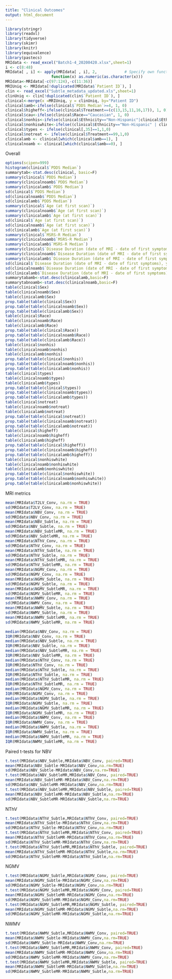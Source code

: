 ```yaml
---
title: "Clinical Outcomes"
output: html_document
---
```


```r
library(stringr)
library(readxl)
library(tidyverse)
library(skimr)
library(knitr)
library(equivalence)
library(pastecs)
MRIdata <- read_excel("Batch1-4_20200420.xlsx",sheet=1)
i <- c(8:48)      
MRIdata[ , i] <- apply(MRIdata[ , i], 2,            # Specify own function within apply
                    function(x) as.numeric(as.character(x)))
MRIdata<-MRIdata[-c(97:124),-c(11:36)]
MRIUniq <- MRIdata[!duplicated(MRIdata$`Patient ID`), ]
clin <- read_excel("Subtle_metadata_updated.xls",sheet=1)
clinUniq <- clin[!duplicated(clin$`Patient ID`), ]
clinical<-merge(x =MRIUniq, y = clinUniq, by="Patient ID")
clinical$amb<-ifelse(clinical$`PDDS Median`>=4, 1, 0)
clinical$higheff<-ifelse(clinical$Treatment==(c(13,15,11,16,17)), 1, 0)
clinical$cau<-ifelse(clinical$Race=="Caucasian", 1, 0)
clinical$nonhis<-ifelse(clinical$Ethnicity=="Non-Hispanic"|clinical$Ethnicity=="Non-hispanic", 1, 0)
clinical$nonhiswhite<-ifelse((clinical$Ethnicity=="Non-Hispanic" | clinical$Ethnicity=="Non-hispanic")&(clinical$Race=="Caucasian"), 1, 0)
clinical$types <- ifelse(clinical[,35]==1,1,0)
clinical$notreat <- ifelse(clinical$Treatment==99,1,0)
clinicalamb <- clinical[which(clinical$amb==1), ]
clinicalnoamb <- clinical[which(clinical$amb==0), ]
```

Overall

```r
options(scipen=999)
histogram(clinical$`PDDS Median`)
summarytab<-stat.desc(clinical, basic=F)
summary(clinical$`PDDS Median`)
summary(clinicalnoamb$`PDDS Median`)
summary(clinicalamb$`PDDS Median`)
sd(clinical$`PDDS Median`)
sd(clinicalnoamb$`PDDS Median`)
sd(clinicalamb$`PDDS Median`)
summary(clinical$`Age (at first scan)`)
summary(clinicalnoamb$`Age (at first scan)`)
summary(clinicalamb$`Age (at first scan)`)
sd(clinical$`Age (at first scan)`)
sd(clinicalnoamb$`Age (at first scan)`)
sd(clinicalamb$`Age (at first scan)`)
summary(clinical$`MSRS-R Median`)
summary(clinicalnoamb$`MSRS-R Median`)
summary(clinicalamb$`MSRS-R Median`)
summary(clinical$`Disease Duration (date of MRI - date of first symptoms), years`)
summary(clinicalnoamb$`Disease Duration (date of MRI - date of first symptoms), years`)
summary(clinicalamb$`Disease Duration (date of MRI - date of first symptoms), years`)
sd(clinical$`Disease Duration (date of MRI - date of first symptoms), years`)
sd(clinicalnoamb$`Disease Duration (date of MRI - date of first symptoms), years`)
sd(clinicalamb$`Disease Duration (date of MRI - date of first symptoms), years`)
summarytabamb<-stat.desc(clinicalamb,basic=F)
summarytabnoamb<-stat.desc(clinicalnoamb,basic=F)
table(clinical$Sex)
table(clinicalnoamb$Sex)
table(clinicalamb$Sex)
prop.table(table(clinical$Sex))
prop.table(table(clinicalnoamb$Sex))
prop.table(table(clinicalamb$Sex))
table(clinical$Race)
table(clinicalnoamb$Race)
table(clinicalamb$Race)
prop.table(table(clinical$Race))
prop.table(table(clinicalnoamb$Race))
prop.table(table(clinicalamb$Race))
table(clinical$nonhis)
table(clinicalnoamb$nonhis)
table(clinicalamb$nonhis)
prop.table(table(clinical$nonhis))
prop.table(table(clinicalnoamb$nonhis))
prop.table(table(clinicalamb$nonhis))
table(clinical$types)
table(clinicalnoamb$types)
table(clinicalamb$types)
prop.table(table(clinical$types))
prop.table(table(clinicalnoamb$types))
prop.table(table(clinicalamb$types))
table(clinical$notreat)
table(clinicalnoamb$notreat)
table(clinicalamb$notreat)
prop.table(table(clinical$notreat))
prop.table(table(clinicalnoamb$notreat))
prop.table(table(clinicalamb$notreat))
table(clinical$higheff)
table(clinicalnoamb$higheff)
table(clinicalamb$higheff)
prop.table(table(clinical$higheff))
prop.table(table(clinicalnoamb$higheff))
prop.table(table(clinicalamb$higheff))
table(clinical$nonhiswhite)
table(clinicalnoamb$nonhiswhite)
table(clinicalamb$nonhiswhite)
prop.table(table(clinical$nonhiswhite))
prop.table(table(clinicalnoamb$nonhiswhite))
prop.table(table(clinicalamb$nonhiswhite))
```

<!-- Statiatical tests - Overall -->

<!-- Used Wilcoxon Rank Sum test and Fischer Exact test for categorical variables -->
<!-- ```{r} -->
<!-- wilcox.test(`Age (at first scan)` ~ amb, data=clinical) -->
<!-- sextbl = table(clinical$Sex,clinical$amb) -->
<!-- sextbl -->
<!-- fisher.test(sextbl) -->
<!-- racetbl = table(clinical$cau,clinical$amb) -->
<!-- racetbl -->
<!-- fisher.test(racetbl) -->
<!-- histbl = table(clinical$nonhis,clinical$amb) -->
<!-- histbl -->
<!-- fisher.test(histbl) -->
<!-- wilcox.test( `MSRS-R Median` ~ amb, data=clinical) -->
<!-- typestbl = table(clinical$types,clinical$amb) -->
<!-- typestbl -->
<!-- fisher.test(typestbl) -->
<!-- wilcox.test( `Disease Duration (date of MRI - date of first symptoms), years` ~ amb, data=clinical) -->
<!-- wilcox.test( `MSRS-R Median` ~ amb, data=clinical) -->
<!-- notreattbl = table(clinical$notreat,clinical$amb) -->
<!-- notreattbl -->
<!-- fisher.test(notreattbl) -->
<!-- highefftbl = table(clinical$higheff,clinical$amb) -->
<!-- highefftbl -->
<!-- fisher.test(highefftbl) -->
<!-- nonhiswhitetbl = table(clinical$nonhiswhite,clinical$amb) -->
<!-- nonhiswhitetbl -->
<!-- fisher.test(nonhiswhitetbl) -->
<!-- ``` -->
MRI metrics
```r
mean(MRIdata$T2LV_Conv, na.rm = TRUE)
sd(MRIdata$T2LV_Conv, na.rm = TRUE)
mean(MRIdata$NBV_Conv, na.rm = TRUE)
sd(MRIdata$NBV_Conv, na.rm = TRUE)
mean(MRIdata$NBV_Subtle, na.rm = TRUE)
sd(MRIdata$NBV_Subtle, na.rm = TRUE)
mean(MRIdata$NBV_SubtleMR, na.rm = TRUE)
sd(MRIdata$NBV_SubtleMR, na.rm = TRUE)
mean(MRIdata$NThV_Conv, na.rm = TRUE)
sd(MRIdata$NThV_Conv, na.rm = TRUE)
mean(MRIdata$NThV_Subtle, na.rm = TRUE)
sd(MRIdata$NThV_Subtle, na.rm = TRUE)
mean(MRIdata$NThV_SubtleMR, na.rm = TRUE)
sd(MRIdata$NThV_SubtleMR, na.rm = TRUE)
mean(MRIdata$NGMV_Conv, na.rm = TRUE)
sd(MRIdata$NGMV_Conv, na.rm = TRUE)
mean(MRIdata$NGMV_Subtle, na.rm = TRUE)
sd(MRIdata$NGMV_Subtle, na.rm = TRUE)
mean(MRIdata$NGMV_SubtleMR, na.rm = TRUE)
sd(MRIdata$NGMV_SubtleMR, na.rm = TRUE)
mean(MRIdata$NWMV_Conv, na.rm = TRUE)
sd(MRIdata$NWMV_Conv, na.rm = TRUE)
mean(MRIdata$NWMV_Subtle, na.rm = TRUE)
sd(MRIdata$NWMV_Subtle, na.rm = TRUE)
mean(MRIdata$NWMV_SubtleMR, na.rm = TRUE)
sd(MRIdata$NWMV_SubtleMR, na.rm = TRUE)
```
```r
median(MRIdata$NBV_Conv, na.rm = TRUE)
IQR(MRIdata$NBV_Conv, na.rm = TRUE)
median(MRIdata$NBV_Subtle, na.rm = TRUE)
IQR(MRIdata$NBV_Subtle, na.rm = TRUE)
median(MRIdata$NBV_SubtleMR, na.rm = TRUE)
IQR(MRIdata$NBV_SubtleMR, na.rm = TRUE)
median(MRIdata$NThV_Conv, na.rm = TRUE)
IQR(MRIdata$NThV_Conv, na.rm = TRUE)
median(MRIdata$NThV_Subtle, na.rm = TRUE)
IQR(MRIdata$NThV_Subtle, na.rm = TRUE)
median(MRIdata$NThV_SubtleMR, na.rm = TRUE)
IQR(MRIdata$NThV_SubtleMR, na.rm = TRUE)
median(MRIdata$NGMV_Conv, na.rm = TRUE)
IQR(MRIdata$NGMV_Conv, na.rm = TRUE)
median(MRIdata$NGMV_Subtle, na.rm = TRUE)
IQR(MRIdata$NGMV_Subtle, na.rm = TRUE)
median(MRIdata$NGMV_SubtleMR, na.rm = TRUE)
IQR(MRIdata$NGMV_SubtleMR, na.rm = TRUE)
median(MRIdata$NWMV_Conv, na.rm = TRUE)
IQR(MRIdata$NWMV_Conv, na.rm = TRUE)
median(MRIdata$NWMV_Subtle, na.rm = TRUE)
IQR(MRIdata$NWMV_Subtle, na.rm = TRUE)
median(MRIdata$NWMV_SubtleMR, na.rm = TRUE)
IQR(MRIdata$NWMV_SubtleMR, na.rm = TRUE)
```

Paired t-tests for NBV
```r
t.test(MRIdata$NBV_Subtle,MRIdata$NBV_Conv, paired=TRUE)
mean(MRIdata$NBV_Subtle-MRIdata$NBV_Conv,na.rm=TRUE)
sd(MRIdata$NBV_Subtle-MRIdata$NBV_Conv,na.rm=TRUE)
t.test(MRIdata$NBV_SubtleMR,MRIdata$NBV_Conv, paired=TRUE)
mean(MRIdata$NBV_SubtleMR-MRIdata$NBV_Conv,na.rm=TRUE)
sd(MRIdata$NBV_SubtleMR-MRIdata$NBV_Conv,na.rm=TRUE)
t.test(MRIdata$NBV_SubtleMR,MRIdata$NBV_Subtle, paired=TRUE)
mean(MRIdata$NBV_SubtleMR-MRIdata$NBV_Subtle,na.rm=TRUE)
sd(MRIdata$NBV_SubtleMR-MRIdata$NBV_Subtle,na.rm=TRUE)
```
NThV
```r
t.test(MRIdata$NThV_Subtle,MRIdata$NThV_Conv, paired=TRUE)
mean(MRIdata$NThV_Subtle-MRIdata$NThV_Conv,na.rm=TRUE)
sd(MRIdata$NThV_Subtle-MRIdata$NThV_Conv,na.rm=TRUE)
t.test(MRIdata$NThV_SubtleMR,MRIdata$NThV_Conv, paired=TRUE)
mean(MRIdata$NThV_SubtleMR-MRIdata$NThV_Conv,na.rm=TRUE)
sd(MRIdata$NThV_SubtleMR-MRIdata$NThV_Conv,na.rm=TRUE)
t.test(MRIdata$NThV_SubtleMR,MRIdata$NThV_Subtle, paired=TRUE)
mean(MRIdata$NThV_SubtleMR-MRIdata$NThV_Subtle,na.rm=TRUE)
sd(MRIdata$NThV_SubtleMR-MRIdata$NThV_Subtle,na.rm=TRUE)
```

NGMV
```r
t.test(MRIdata$NGMV_Subtle,MRIdata$NGMV_Conv, paired=TRUE)
mean(MRIdata$NGMV_Subtle-MRIdata$NGMV_Conv,na.rm=TRUE)
sd(MRIdata$NGMV_Subtle-MRIdata$NGMV_Conv,na.rm=TRUE)
t.test(MRIdata$NGMV_SubtleMR,MRIdata$NGMV_Conv, paired=TRUE)
mean(MRIdata$NGMV_SubtleMR-MRIdata$NGMV_Conv,na.rm=TRUE)
sd(MRIdata$NGMV_SubtleMR-MRIdata$NGMV_Conv,na.rm=TRUE)
t.test(MRIdata$NGMV_SubtleMR,MRIdata$NGMV_Subtle, paired=TRUE)
mean(MRIdata$NGMV_SubtleMR-MRIdata$NGMV_Subtle,na.rm=TRUE)
sd(MRIdata$NGMV_SubtleMR-MRIdata$NGMV_Subtle,na.rm=TRUE)
```
NWMV
```r
t.test(MRIdata$NWMV_Subtle,MRIdata$NWMV_Conv, paired=TRUE)
mean(MRIdata$NWMV_Subtle-MRIdata$NWMV_Conv,na.rm=TRUE)
sd(MRIdata$NWMV_Subtle-MRIdata$NWMV_Conv,na.rm=TRUE)
t.test(MRIdata$NWMV_SubtleMR,MRIdata$NWMV_Conv, paired=TRUE)
mean(MRIdata$NWMV_SubtleMR-MRIdata$NWMV_Conv,na.rm=TRUE)
sd(MRIdata$NWMV_SubtleMR-MRIdata$NWMV_Conv,na.rm=TRUE)
t.test(MRIdata$NWMV_SubtleMR,MRIdata$NWMV_Subtle, paired=TRUE)
mean(MRIdata$NWMV_SubtleMR-MRIdata$NWMV_Subtle,na.rm=TRUE)
sd(MRIdata$NWMV_SubtleMR-MRIdata$NWMV_Subtle,na.rm=TRUE)
```


<!-- ```{r} -->
<!-- p1 = ggplot(data=MRIdata) + -->
<!--   geom_histogram(aes(x=NBV_Conv)) + scale_x_continuous(name = "Conventional") -->
<!-- p2 = ggplot(data=MRIdata) + -->
<!--   geom_histogram(aes(x=NBV_Subtle)) + scale_x_continuous(name = "Fast") -->
<!-- p3 = ggplot(data=MRIdata) + -->
<!--   geom_histogram(aes(x=NBV_SubtleMR)) + scale_x_continuous(name = "Fast with DL") -->
<!-- p1 -->
<!-- p2 -->
<!-- p3 -->
<!-- ``` -->


<!-- ```{r} -->
<!-- p1 = ggplot(data=MRIdata) + -->
<!--   geom_histogram(aes(x=NThV_Conv)) + scale_x_continuous(name = "Conventional") -->
<!-- p2 = ggplot(data=MRIdata) + -->
<!--   geom_histogram(aes(x=NThV_Subtle)) + scale_x_continuous(name = "Fast") -->
<!-- p3 = ggplot(data=MRIdata) + -->
<!--   geom_histogram(aes(x=NThV_SubtleMR)) + scale_x_continuous(name = "Fast with DL") -->
<!-- p1 -->
<!-- p2 -->
<!-- p3 -->
<!-- ``` -->

<!-- ```{r} -->
<!-- p1 = ggplot(data=MRIdata) + -->
<!--   geom_histogram(aes(x=NGMV_Conv)) + scale_x_continuous(name = "Conventional") -->
<!-- p2 = ggplot(data=MRIdata) + -->
<!--   geom_histogram(aes(x=NGMV_Subtle)) + scale_x_continuous(name = "Fast") -->
<!-- p3 = ggplot(data=MRIdata) + -->
<!--   geom_histogram(aes(x=NGMV_SubtleMR)) + scale_x_continuous(name = "Fast with DL") -->
<!-- p1 -->
<!-- p2 -->
<!-- p3 -->
<!-- ``` -->

<!-- ```{r} -->
<!-- p1 = ggplot(data=MRIdata) + -->
<!--   geom_histogram(aes(x=NWMV_Conv)) + scale_x_continuous(name = "Conventional") -->
<!-- p2 = ggplot(data=MRIdata) + -->
<!--   geom_histogram(aes(x=NWMV_Subtle)) + scale_x_continuous(name = "Fast") -->
<!-- p3 = ggplot(data=MRIdata) + -->
<!--   geom_histogram(aes(x=NWMV_SubtleMR)) + scale_x_continuous(name = "Fast with DL") -->
<!-- p1 -->
<!-- p2 -->
<!-- p3 -->
<!-- ``` -->